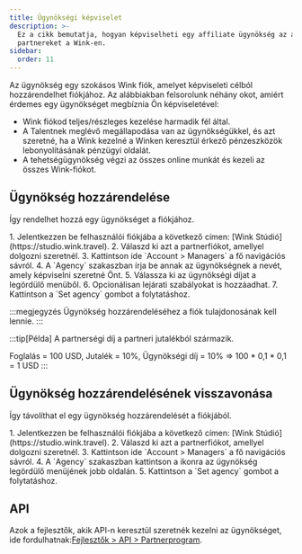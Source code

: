 ```yaml
---
title: Ügynökségi képviselet
description: >-
  Ez a cikk bemutatja, hogyan képviselheti egy affiliate ügynökség az affiliate
  partnereket a Wink-en.
sidebar:
  order: 11
---
```


Az ügynökség egy szokásos Wink fiók, amelyet képviseleti célból hozzárendelhet fiókjához. Az alábbiakban felsorolunk néhány okot, amiért érdemes egy ügynökséget megbíznia Ön képviseletével:

* Wink fiókod teljes/részleges kezelése harmadik fél által.
* A Talentnek meglévő megállapodása van az ügynökségükkel, és azt szeretné, ha a Wink kezelné a Winken keresztül érkező pénzeszközök lebonyolításának pénzügyi oldalát.
* A tehetségügynökség végzi az összes online munkát és kezeli az összes Wink-fiókot.

## Ügynökség hozzárendelése

Így rendelhet hozzá egy ügynökséget a fiókjához.

<Steps>
  1. Jelentkezzen be felhasználói fiókjába a következő címen: [Wink Stúdió](https://studio.wink.travel).
  2. Válaszd ki azt a partnerfiókot, amellyel dolgozni szeretnél.
  3. Kattintson ide `Account > Managers` a fő navigációs sávról.
  4. A `Agency` szakaszban írja be annak az ügynökségnek a nevét, amely képviselni szeretné Önt.
  5. Válassza ki az ügynökségi díjat a legördülő menüből.
  6. Opcionálisan lejárati szabályokat is hozzáadhat.
  7. Kattintson a `Set agency` gombot a folytatáshoz.
</Steps>


:::megjegyzés
Ügynökség hozzárendeléséhez a fiók tulajdonosának kell lennie.
:::

:::tip\[Példa]
A partnerségi díj a partneri jutalékból származik.

Foglalás = 100 USD, Jutalék = 10%, Ügynökségi díj = 10% => 100 \* 0,1 \* 0,1 = 1 USD
:::

## Ügynökség hozzárendelésének visszavonása

Így távolíthat el egy ügynökség hozzárendelését a fiókjából.

<Steps>
  1. Jelentkezzen be felhasználói fiókjába a következő címen: [Wink Stúdió](https://studio.wink.travel).
  2. Válaszd ki azt a partnerfiókot, amellyel dolgozni szeretnél.
  3. Kattintson ide `Account > Managers` a fő navigációs sávról.
  4. A `Agency` szakaszban kattintson a <Badge text="x" variant="danger" size="small" /> ikonra az ügynökség legördülő menüjének jobb oldalán.
  5. Kattintson a `Set agency` gombot a folytatáshoz.
</Steps>


## API

Azok a fejlesztők, akik API-n keresztül szeretnék kezelni az ügynökséget, ide fordulhatnak:[Fejlesztők > API > Partnerprogram](/developers/apis/#affiliate-api).

